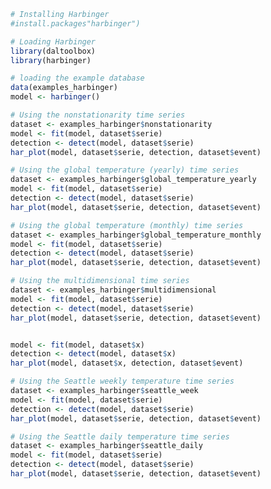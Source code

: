 ```r
# Installing Harbinger
#install.packages"harbinger")
```

```r
# Loading Harbinger
library(daltoolbox)
library(harbinger) 
```

```r
# loading the example database
data(examples_harbinger)
model <- harbinger()
```

```r
# Using the nonstationarity time series 
dataset <- examples_harbinger$nonstationarity
model <- fit(model, dataset$serie)
detection <- detect(model, dataset$serie)
har_plot(model, dataset$serie, detection, dataset$event)

```

```r
# Using the global temperature (yearly) time series
dataset <- examples_harbinger$global_temperature_yearly
model <- fit(model, dataset$serie)
detection <- detect(model, dataset$serie)
har_plot(model, dataset$serie, detection, dataset$event)

```

```r
# Using the global temperature (monthly) time series
dataset <- examples_harbinger$global_temperature_monthly
model <- fit(model, dataset$serie)
detection <- detect(model, dataset$serie)
har_plot(model, dataset$serie, detection, dataset$event)

```

```r
# Using the multidimensional time series 
dataset <- examples_harbinger$multidimensional
model <- fit(model, dataset$serie)
detection <- detect(model, dataset$serie)
har_plot(model, dataset$serie, detection, dataset$event)


model <- fit(model, dataset$x)
detection <- detect(model, dataset$x)
har_plot(model, dataset$x, detection, dataset$event)

```

```r
# Using the Seattle weekly temperature time series
dataset <- examples_harbinger$seattle_week
model <- fit(model, dataset$serie)
detection <- detect(model, dataset$serie)
har_plot(model, dataset$serie, detection, dataset$event)

```

```r
# Using the Seattle daily temperature time series
dataset <- examples_harbinger$seattle_daily
model <- fit(model, dataset$serie)
detection <- detect(model, dataset$serie)
har_plot(model, dataset$serie, detection, dataset$event)

```

